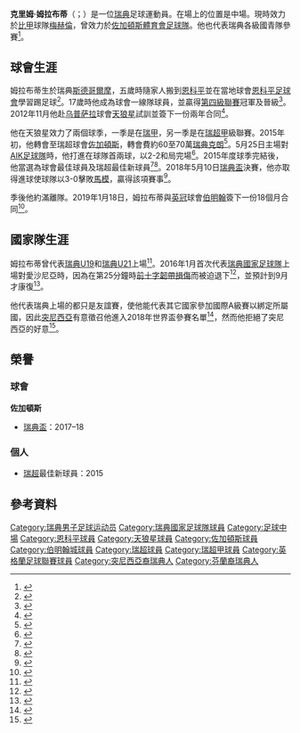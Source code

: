 {{noteTA
|G1=Football
|G2=FAcup
|G3=uefa
|1=zh-hans:尤尔格丹足球俱乐部; zh-hk:佐加頓斯體育會足球隊;
|2=zh-hans:尤尔格丹; zh-hk:佐加頓斯;
|3=zh-hans:足球俱乐部; zh-hk:足球會;
|4=zh-hans:体育俱乐部; zh-hk:體育會;
|5=zh-tw:馬爾摩足球俱樂部; zh-cn:马尔默足球俱乐部; zh-hk:馬模足球會;
}}
{{Infobox football biography
| name = 克里姆·姆拉布蒂
| image = Kerim Mrabti Birmingham 2019.jpg
| image_size =
| caption        = 
| fullname    = Abdallah Kerim Mrabti
| birth_date = {{Birth date and age|1994|05|20}}
| birth_place = [[瑞典|瑞典]][[納卡市|納卡市]]<ref name="svenskfotboll">{{cite web |url=https://svenskfotboll.se/landslag/tidigare-ungdomslandslag/p94/spelaret-2011/spelarportratt-2011/?profile=26245 |title=Kerim Mrabti |work=svenskfotboll.se |publisher=[[Swedish_Football_Association|Swedish Football Association]] |language=sv |date=2011-09-01 |access-date=2019-08-23 |archive-url=https://web.archive.org/web/20160304100436/http://svenskfotboll.se/landslag/tidigare-ungdomslandslag/p94/spelaret-2011/spelarportratt-2011/?profile=26245 |archive-date=2016-03-04 |dead-url=no }}</ref>
| height = {{height|m=1.75}}
| currentclub  = [[皇家梅赫倫足球會|梅赫倫]]
| clubnumber = 19
| position = [[中場|中場]]
| youthyears1= 1999–2010
| youthclubs1= 恩科平
| years1 = 2011–2012 | clubs1 = [[恩科平足球會|恩科平]] | caps1 = 26 | goals1 = 6
| years2 = 2013–2014 | clubs2 = [[天狼星竞技俱乐部足球队|天狼星]] | caps2 = 45 | goals2 = 5
| years3 = 2015–2018 | clubs3 = [[佐加頓斯體育會足球隊|佐加頓斯]] | caps3 = 77 | goals3 = 18
| years4 = 2019–2020 | clubs4 = [[伯明翰足球會|伯明翰]] | caps4 = 27 | goals4 = 3
| years5 = 2020–     | clubs5 = [[皇家梅赫倫足球會|梅赫倫]] | caps5 = 29 | goals5 = 6
| nationalyears1 = 2011–2013  | nationalteam1 =  [[瑞典19歲以下國家足球隊|瑞典U19]] | nationalcaps1 = 4 | nationalgoals1 = 0
| nationalyears2 = 2014–2017 | nationalteam2 = [[瑞典21歲以下國家足球隊|瑞典U21]] | nationalcaps2 = 17 | nationalgoals2 = 5
| nationalyears3 = 2016–2018 | nationalteam3 = [[瑞典國家足球隊|瑞典]] | nationalcaps3 = 3 | nationalgoals3 = 0
| club-update = 20:24, 18 April 2021 (UTC)
| nationalteam-update = 20:24, 11 January 2018 (UTC)
}}

'''克里姆·姆拉布蒂'''（{{lang-sv|Kerim Mrabti}}；{{bd|1994年|5月20日}}）是一位[[瑞典|瑞典]]足球運動員。在場上的位置是中場。現時效力於[[比甲|比甲]]球隊[[皇家梅赫倫足球會|梅赫倫]]，曾效力於[[佐加頓斯體育會足球隊|佐加頓斯體育會足球隊]]。他也代表瑞典各級國青隊參賽<ref>{{cite web |title=Första truppen för nya U21-landslaget |url=http://svenskfotboll.se/arkiv/landslag/2015/03/u21-yngre-gustafssons-forsta-trupp/ |publisher=Swedish Football Association |language=sv |accessdate=2015-04-09 |archive-url=https://web.archive.org/web/20150609231301/http://svenskfotboll.se/arkiv/landslag/2015/03/u21-yngre-gustafssons-forsta-trupp/ |archive-date=2015-06-09 |dead-url=yes }}</ref>。

==球會生涯==
姆拉布蒂生於瑞典[[斯德哥爾摩|斯德哥爾摩]]，五歲時隨家人搬到[[恩科平|恩科平]]並在當地球會[[恩科平足球會|恩科平足球會]]學習踢足球<ref name="KERIM MRABTI KLAR FÖR DJURGÅRDEN">{{cite web |title=Kerim Mrabti klar för Djurgården |url=http://dif.se/kerim-mrabti-klar-for-djurgarden/ |publisher=Djurgårdens IF |language=sv |date=2015-02-08 |access-date=2015-06-04 |archive-url=https://web.archive.org/web/20150413025908/http://dif.se/kerim-mrabti-klar-for-djurgarden/ |archive-date=2015-04-13 |dead-url=yes }}</ref>。17歲時他成為球會一線隊球員，並贏得[[瑞典乙組足球聯賽|第四級聯賽]]冠軍及晉級<ref>{{cite web |title=ESK klart för ettan |url=http://unt.se/sport/esk-klart-for-ettan-1486427.aspx |publisher=Upsala Nya Tidning |language=sv |accessdate=2015-04-09 |archive-url=https://web.archive.org/web/20150416011346/http://unt.se/sport/esk-klart-for-ettan-1486427.aspx |archive-date=2015-04-16 |dead-url=yes }}</ref>。2012年11月他赴[[乌普萨拉|乌普萨拉]]球會[[天狼星竞技俱乐部足球队|天狼星]]試訓並簽下一份兩年合同<ref>{{cite web |title=Kerim Mrabti till Sirius |url=http://www.siriusfotboll.se/kerim-mrabti-till-sirius/ |publisher=IK Sirius |language=sv |accessdate=2016-02-28 |archive-url=https://web.archive.org/web/20160303070404/http://www.siriusfotboll.se/kerim-mrabti-till-sirius/ |archive-date=2016-03-03 |dead-url=yes }}</ref>。

他在天狼星效力了兩個球季，一季是在[[瑞典足球甲级联赛|瑞甲]]，另一季是在[[瑞典足球超甲級聯賽|瑞超甲]]級聯賽。2015年初，他轉會至瑞超球會[[佐加頓斯體育會足球隊|佐加頓斯]]，轉會費約60至70萬[[瑞典克朗|瑞典克朗]]<ref>{{cite web |title=Mrabti såldes för att rädda ekonomin |url=http://www.unt.se/sport/mrabti-saldes-for-att-radda-ekonomin-3590477.aspx |publisher=Upsala Nya Tidning |language=sv |accessdate=2015-04-09 |archive-url=https://web.archive.org/web/20150416012420/http://www.unt.se/sport/mrabti-saldes-for-att-radda-ekonomin-3590477.aspx |archive-date=2015-04-16 |dead-url=no }}</ref>。5月25日主場對[[AIK足球隊|AIK足球隊]]時，他打進在球隊首兩球，以2-2和局完場<ref>{{cite web |title=Mrabti räddade poäng åt Djurgården |url=https://svenskfotboll.se/allsvenskan/arkiv/allsvenskan/tt/2015/05/derbyt-viktigare-for-aik/ |publisher=Swedish Football Association |language=sv |accessdate=2015-05-25 |archive-url=https://web.archive.org/web/20150526010352/http://svenskfotboll.se/allsvenskan/arkiv/allsvenskan/tt/2015/05/derbyt-viktigare-for-aik/ |archive-date=2015-05-26 |dead-url=no }}</ref>。2015年度球季完結後，他當選為球會最佳球員及瑞超最佳新球員<ref>{{cite web |title=Årets Järnkamin 2015: Kerim Mrabti |url=http://www.jarnkaminerna.se/2015/11/02/arets-jarnkamin-2015-kerim-mrabti/ |publisher=Järnkaminerna |language=sv |accessdate=2016-02-28 |archive-url=https://web.archive.org/web/20160306063341/http://www.jarnkaminerna.se/2015/11/02/arets-jarnkamin-2015-kerim-mrabti/ |archive-date=2016-03-06 |dead-url=no }}</ref><ref>{{cite web |title=Årets nykomling 2015: Kerim Mrabti |url=http://fogis.se/arkiv/startsida/2015/11/arets-nykomling-2015/ |publisher=Swedish Football Association |language=sv |accessdate=2016-02-28 |archive-url=https://web.archive.org/web/20160311062921/http://fogis.se/arkiv/startsida/2015/11/arets-nykomling-2015/ |archive-date=2016-03-11 |dead-url=no }}</ref>。2018年5月10日[[瑞典盃|瑞典盃]]決賽，他亦取得進球使球隊以3-0擊敗[[馬模足球會|馬模]]，贏得該項賽事<ref>{{cite web |title=Djurgården cupmästare |url=http://dif.se/djurgarden-cupmastare-malmo-kordes-over/ |publisher=Sdif.se |language=sv |accessdate=2019-10-10 |archive-url=https://web.archive.org/web/20180511145855/http://dif.se/djurgarden-cupmastare-malmo-kordes-over/ |archive-date=2018-05-11 |dead-url=yes }}</ref>。

季後他約滿離隊。2019年1月18日，姆拉布蒂與[[英冠|英冠]]球會[[伯明翰足球會|伯明翰]]簽下一份18個月合同<ref>{{cite news |url=https://www.bbc.co.uk/sport/football/46927291 |title=Kerim Mrabti: Birmingham City sign Sweden midfielder on free transfer |publisher=BBC Sport |date=2019-01-18 |accessdate=2019-01-18 |archive-url=https://web.archive.org/web/20190119132408/https://www.bbc.co.uk/sport/football/46927291 |archive-date=2019-01-19 |dead-url=no }}</ref>。

==國家隊生涯==
姆拉布蒂曾代表[[瑞典19歲以下國家足球隊|瑞典U19]]和[[瑞典21歲以下國家足球隊|瑞典U21]]上場<ref>{{cite web |title=Första truppen för nya U21-landslaget |url=https://svenskfotboll.se/arkiv/landslag/2015/03/u21-yngre-gustafssons-forsta-trupp/ |publisher=Swedish Football Association |language=sv |accessdate=2015-04-09 |archive-url=https://web.archive.org/web/20150609231301/http://svenskfotboll.se/arkiv/landslag/2015/03/u21-yngre-gustafssons-forsta-trupp/ |archive-date=2015-06-09 |dead-url=no }}</ref>。2016年1月首次代表[[瑞典國家足球隊|瑞典國家足球隊]]上場對愛沙尼亞時，因為在第25分鐘時[[前十字韌帶損傷|前十字韌帶損傷]]而被迫退下<ref>{{cite web |title=Bekräftat: Stjärnan är korsbandsskadad |url=http://www.aftonbladet.se/sportbladet/fotboll/landslagsfotboll/herrlandslaget/article22050588.ab |publisher=Aftonbladet |language=sv |accessdate=2016-01-07 |archive-url=https://web.archive.org/web/20160108123907/http://www.aftonbladet.se/sportbladet/fotboll/landslagsfotboll/herrlandslaget/article22050588.ab |archive-date=2016-01-08 |dead-url=no }}</ref>，並預計到9月才康復<ref>{{cite web |title=Bekräftat: Efter Mrabtis skada – först då är han tillbaka |url=http://www.fotbolldirekt.se/2016/01/10/efter-mrabtis-skada-forst-da-ar-han-tillbaka/ |publisher=Fotbolldirekt.se |language=sv |accessdate=2016-01-10 |archive-url=https://web.archive.org/web/20160111160030/http://www.fotbolldirekt.se/2016/01/10/efter-mrabtis-skada-forst-da-ar-han-tillbaka/ |archive-date=2016-01-11 |dead-url=no }}</ref>。

他代表瑞典上場的都只是友誼賽，使他能代表其它國家參加國際A級賽以綁定所屬國，因此[[突尼西亞國家足球隊|突尼西亞]]有意徵召他進入2018年世界盃參賽名單<ref>{{cite web |title=Tunisia coach Nabil Maaloul is keen on Sweden-born Kerim Mrabti switching |url=https://www.bbc.co.uk/sport/football/44085775 |publisher=BBC |language=en |date=2018-05-11 |accessdate=2019-10-10 |archive-url=https://web.archive.org/web/20190327165233/https://www.bbc.co.uk/sport/football/44085775 |archive-date=2019-03-27 |dead-url=no }}</ref>，然而他拒絕了突尼西亞的好意<ref>{{cite web |title= Inget VM för Mrabti: "Har tackat nej" |url= https://www.fotbollskanalen.se/allsvenskan/inget-vm-for-mrabti-har-tackat-nej/ |publisher= BBC |language= sv |accessdate= 2019-10-10 |archive-url= https://web.archive.org/web/20180702035631/https://www.fotbollskanalen.se/allsvenskan/inget-vm-for-mrabti-har-tackat-nej/ |archive-date= 2018-07-02 |dead-url= yes }}</ref>。

==榮譽==
===球會===
'''佐加頓斯'''
* [[瑞典盃|瑞典盃]]：2017–18

===個人===
*[[瑞典足球超级联赛|瑞超]]最佳新球員：2015

==參考資料==
{{Reflist}}

{{DEFAULTSORT: Mrabti, Kerim}}

[[Category:瑞典男子足球运动员|Category:瑞典男子足球运动员]]
[[Category:瑞典國家足球隊球員|Category:瑞典國家足球隊球員]]
[[Category:足球中場|Category:足球中場]]
[[Category:恩科平球員|Category:恩科平球員]]
[[Category:天狼星球員|Category:天狼星球員]]
[[Category:佐加頓斯球員|Category:佐加頓斯球員]]
[[Category:伯明翰城球員|Category:伯明翰城球員]]
[[Category:瑞超球員|Category:瑞超球員]]
[[Category:瑞超甲球員|Category:瑞超甲球員]]
[[Category:英格蘭足球聯賽球員|Category:英格蘭足球聯賽球員]]
[[Category:突尼西亞裔瑞典人|Category:突尼西亞裔瑞典人]]
[[Category:芬蘭裔瑞典人|Category:芬蘭裔瑞典人]]